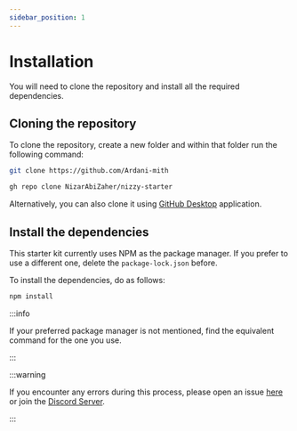 ```yaml
---
sidebar_position: 1
---
```


# Installation

You will need to clone the repository and install all the required dependencies.

## Cloning the repository

To clone the repository, create a new folder and within that folder run the following command:

<Tabs>
<TabItem value="Git">

```bash
git clone https://github.com/Ardani-mith
```

</TabItem>
<TabItem value="GitHub CLI">

```bash
gh repo clone NizarAbiZaher/nizzy-starter
```

</TabItem>
</Tabs>

Alternatively, you can also clone it using [GitHub Desktop](https://desktop.github.com/) application.

## Install the dependencies

This starter kit currently uses NPM as the package manager. If you prefer to use a different one, delete the `package-lock.json` before.

To install the dependencies, do as follows:

```bash npm2yarn
npm install
```

:::info

If your preferred package manager is not mentioned, find the equivalent command for the one you use.

:::

:::warning

If you encounter any errors during this process, please open an issue [here](https://github.com/NizarAbiZaher/nizzy-starter) or join the [Discord Server](https://discord.com/invite/nizar).

:::
